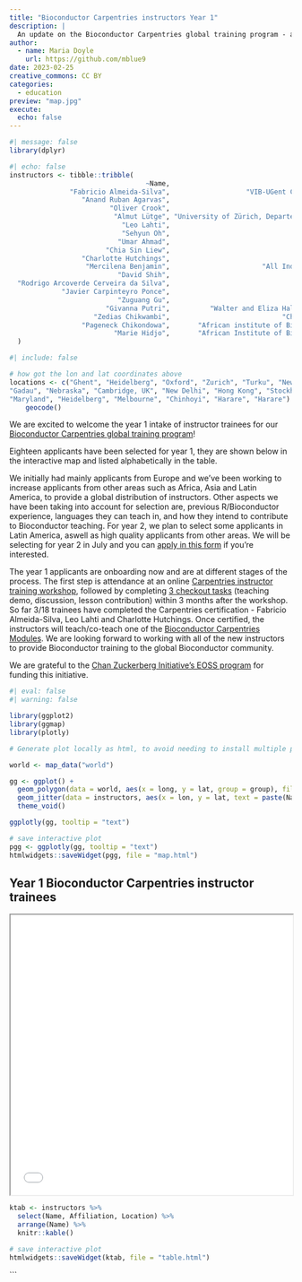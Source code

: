 ```yaml
---
title: "Bioconductor Carpentries instructors Year 1"
description: |
  An update on the Bioconductor Carpentries global training program - applicants selected for year 1 
author:
  - name: Maria Doyle
    url: https://github.com/mblue9
date: 2023-02-25
creative_commons: CC BY
categories:
  - education
preview: "map.jpg"
execute:
  echo: false
---
```


```r
#| message: false
library(dplyr)
```


```r
#| echo: false
instructors <- tibble::tribble(
                                  ~Name,                                                   ~Affiliation,    ~Location,        ~lon,        ~lat,
               "Fabricio Almeida-Silva",                   "VIB-UGent Center for Plant Systems Biology",      "Ghent",   3.7303351,  51.0500182,
                  "Anand Ruban Agarvas",                               "University Hospital Heidelberg", "Heidelberg",   8.6724335,  49.3987524,
                         "Oliver Crook",                                          "University of Oxford",     "Oxford",  -1.2577263,  51.7520209,
                          "Almut Lütge", "University of Zürich, Departement of Molecular Life Sciences",     "Zurich",    8.541694,  47.3768866,
                            "Leo Lahti",                                          "University of Turku",      "Turku",  22.2666303,  60.4518126,
                            "Sehyun Oh",                                  "City University of New York",   "New York", -74.0059728,  40.7127753,
                           "Umar Ahmad",                                      "Bauchi State University",      "Gadau",  10.1661239,  11.8328495,
                        "Chia Sin Liew",                               "University of Nebraska-Lincoln",   "Nebraska", -99.9018131,  41.4925374,
                  "Charlotte Hutchings",                                      "University of Cambridge",  "Cambridge",   0.1312729,  52.1950788,
                   "Mercilena Benjamin",                       "All India Institute of Medical Science",  "New Delhi",  77.2090212,  28.6139391,
                           "David Shih",                                      "University of Hong Kong",  "Hong Kong", 114.1693611,  22.3193039,
  "Rodrigo Arcoverde Cerveira da Silva",                                        "Karolinska Institute",  "Stockholm",  18.0685808,  59.3293235,
             "Javier Carpinteyro Ponce",                                       "University of Maryland",   "Maryland", -76.6412712,  39.0457549,
                           "Zuguang Gu",                                "German Cancer Research Center", "Heidelberg",   8.6724335,  49.3987524,
                        "Givanna Putri",          "Walter and Eliza Hall Institute of Medical Research",  "Melbourne", 144.9630576, -37.8136276,
                     "Zedias Chikwambi",                            "Chinhoyi University of Technology",   "Chinhoyi",  30.1987245, -17.3622214,
                  "Pageneck Chikondowa",       "African institute of Biomedical Science and Technology",     "Harare",  31.0492259, -17.8216288,
                          "Marie Hidjo",       "African Institute of Biomedical Science and Technology",     "Harare",  31.0492259, -17.8216288
  )
```


```r
#| include: false

# how got the lon and lat coordinates above
locations <- c("Ghent", "Heidelberg", "Oxford", "Zurich", "Turku", "New York", 
"Gadau", "Nebraska", "Cambridge, UK", "New Delhi", "Hong Kong", "Stockholm", 
"Maryland", "Heidelberg", "Melbourne", "Chinhoyi", "Harare", "Harare") %>%
    geocode()
```


We are excited to welcome the year 1 intake of instructor trainees for our [Bioconductor Carpentries global training program](https://bioconductor.github.io/biocblog/posts/2022-07-12-carpentries-membership/)! 

Eighteen applicants have been selected for year 1, they are shown below in the interactive map and listed alphabetically in the table. 

We initially had mainly applicants from Europe and we've been working to increase applicants from other areas such as Africa, Asia and Latin America, to provide a global distribution of instructors. Other aspects we have been taking into account for selection are, previous R/Bioconductor experience, languages they can teach in, and how they intend to contribute to Bioconductor teaching. For year 2, we plan to select some applicants in Latin America, aswell as high quality applicants from other areas. We will be selecting for year 2 in July and you can [apply in this form](https://forms.gle/SGaVkDZqCNKNSnHKA) if you're interested.

The year 1 applicants are onboarding now and are at different stages of the process. The first step is attendance at an online [Carpentries instructor training workshop](https://carpentries.github.io/instructor-training/training_calendar/index.html), followed by completing [3 checkout tasks](https://carpentries.github.io/instructor-training/checkout/index.html) (teaching demo, discussion, lesson contribution) within 3 months after the workshop. So far 3/18 trainees have completed the Carpentries certification - Fabricio Almeida-Silva, Leo Lahti and Charlotte Hutchings. Once certified, the instructors will teach/co-teach one of the [Bioconductor Carpentries Modules](https://www.bioconductor.org/help/education-training/). We are looking forward to working with all of the new instructors to provide Bioconductor training to the global Bioconductor community.

We are grateful to the [Chan Zuckerberg Initiative's EOSS program](https://chanzuckerberg.com/eoss/proposals/bioconductor-high-quality-training-and-support-for-a-worldwide-community/) for funding this initiative.


```r
#| eval: false
#| warning: false

library(ggplot2)
library(ggmap)
library(plotly)

# Generate plot locally as html, to avoid needing to install multiple packages in biocblog site, then embed as iframe

world <- map_data("world")

gg <- ggplot() +
  geom_polygon(data = world, aes(x = long, y = lat, group = group), fill = "grey") +
  geom_jitter(data = instructors, aes(x = lon, y = lat, text = paste(Name, Affiliation, sep = "\n")), color = 'red') +
  theme_void()

ggplotly(gg, tooltip = "text")

# save interactive plot
pgg <- ggplotly(gg, tooltip = "text")
htmlwidgets::saveWidget(pgg, file = "map.html")
```

## Year 1 Bioconductor Carpentries instructor trainees

<iframe src="map.html" width="100%" height="500"></iframe>


```r
ktab <- instructors %>% 
  select(Name, Affiliation, Location) %>% 
  arrange(Name) %>% 
  knitr::kable()

# save interactive plot
htmlwidgets::saveWidget(ktab, file = "table.html")
```
```





